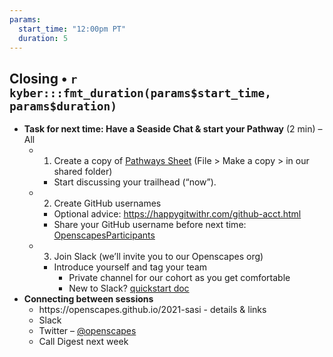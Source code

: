 ```yaml
---
params:
  start_time: "12:00pm PT"
  duration: 5
---
```


## Closing • `r kyber:::fmt_duration(params$start_time, params$duration)`

- **Task for next time: Have a Seaside Chat & start your Pathway** (2 min) – All 
  - 1) Create a copy of [Pathways Sheet](https://drive.google.com/open?id=1X_-qPdWDCpw2F3nZr6vZnq87guyUIGLvekm0XV2H-A8) (File > Make a copy > in our shared folder)
    - Start discussing your trailhead (“now”). 
  - 2) Create GitHub usernames 
    - Optional advice: [https://happygitwithr.com/github-acct.html](https://happygitwithr.com/github-acct.html) 
    - Share your GitHub username before next time: [OpenscapesParticipants](https://docs.google.com/spreadsheets/d/1BKxaZgv7iVkG2n8lGZVGIJcv8iObdEty9tgbov2fuH4/edit#gid=0)
  - 3) Join Slack (we’ll invite you to our Openscapes org)
    - Introduce yourself and tag your team
        - Private channel for our cohort as you get comfortable 
        - New to Slack? [quickstart doc](https://zenodo.org/record/3763730#.YIxK6-tlDUI)

- **Connecting between sessions**
    - https://openscapes.github.io/2021-sasi - details & links
    - Slack
    - Twitter – [@openscapes](https://twitter.com/openscapes) 
    - Call Digest next week 
